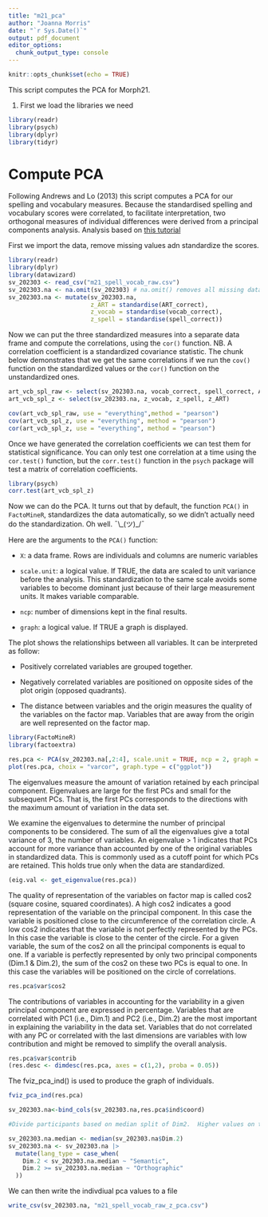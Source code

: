 ```yaml
---
title: "m21_pca"
author: "Joanna Morris"
date: "`r Sys.Date()`"
output: pdf_document
editor_options: 
  chunk_output_type: console
---
```


```r
knitr::opts_chunk$set(echo = TRUE)
```

This script computes the PCA for  Morph21.  


1. First we load the libraries we need

```r
library(readr)
library(psych)
library(dplyr)
library(tidyr)
```



# Compute PCA

Following Andrews and Lo (2013) this script computes a PCA for our spelling and vocabulary measures. Because the standardised spelling and vocabulary scores were  correlated, to facilitate interpretation, two orthogonal measures of individual differences were derived from a principal components analysis. Analysis based on [this tutorial](http://www.sthda.com/english/articles/31-principal-component-methods-in-r-practical-guide/112-pca-principal-component-analysis-essentials/)

First we import the data, remove missing values adn standardize the scores.

```r
library(readr)
library(dplyr)
library(datawizard)
sv_202303 <- read_csv("m21_spell_vocab_raw.csv")
sv_202303.na <- na.omit(sv_202303) # na.omit() removes all missing data from the dataframe
sv_202303.na <- mutate(sv_202303.na, 
                       z_ART = standardise(ART_correct), 
                       z_vocab = standardise(vocab_correct), 
                       z_spell = standardise(spell_correct))
```

Now we can put the three standardized measures into a separate data frame and compute the correlations, using the `cor()` function.  NB.  A correlation coefficient is a standardized covariance statistic.  The chunk below demonstrates that we get the same correlations if we run the `cov()` function on the standardized values or the `cor()` function on the unstandardized ones.

```r

art_vcb_spl_raw <- select(sv_202303.na, vocab_correct, spell_correct, ART_correct)
art_vcb_spl_z <- select(sv_202303.na, z_vocab, z_spell, z_ART) 

cov(art_vcb_spl_raw, use = "everything",method = "pearson") 
cov(art_vcb_spl_z, use = "everything", method = "pearson") 
cor(art_vcb_spl_z, use = "everything", method = "pearson") 
```

Once we have generated the correlation coefficients we can test them for statistical significance.  You can only test one correlation at a time using the `cor.test()` function, but the `corr.test()` function in the `psych` package will test a matrix of correlation coefficients.

```r
library(psych)
corr.test(art_vcb_spl_z) 
```

Now we can do the PCA.  It turns out that by default, the function `PCA()` in `FactoMineR`, standardizes the data automatically, so we didn't actually need do the standardization. Oh well. ¯\\\_(ツ)\_/¯

Here are the arguments to the `PCA()` function:

- `X`: a data frame. Rows are individuals and columns are numeric variables

- `scale.unit`: a logical value. If TRUE, the data are scaled to unit variance before the analysis. This standardization to the same scale avoids some variables to become dominant just because of their large measurement units. It makes variable comparable.

- `ncp`: number of dimensions kept in the final results.

- `graph`: a logical value. If TRUE a graph is displayed.

The plot shows the relationships between all variables. It can be interpreted as follow:

- Positively correlated variables are grouped together.

- Negatively correlated variables are positioned on opposite sides of the plot origin (opposed quadrants).

- The distance between variables and the origin measures the quality of the variables on the factor map. Variables that are away from the origin are well represented on the factor map.

```r

library(FactoMineR)
library(factoextra)

res.pca <- PCA(sv_202303.na[,2:4], scale.unit = TRUE, ncp = 2, graph = FALSE)
plot(res.pca, choix = "varcor", graph.type = c("ggplot"))
```

The eigenvalues measure the amount of variation retained by each principal component. Eigenvalues are large for the first PCs and small for the subsequent PCs. That is, the first PCs corresponds to the directions with the maximum amount of variation in the data set.

We examine the eigenvalues to determine the number of principal components to be considered. The sum of all the eigenvalues give a total variance of 3, the number of variables. An eigenvalue > 1 indicates that PCs account for more variance than accounted by one of the original variables in standardized data. This is commonly used as a cutoff point for which PCs are retained. This holds true only when the data are standardized.

```r
(eig.val <- get_eigenvalue(res.pca))

```


The quality of representation of the variables on factor map is called cos2 (square cosine, squared coordinates). A high cos2 indicates a good representation of the variable on the principal component. In this case the variable is positioned close to the circumference of the correlation circle.  A low cos2 indicates that the variable is not perfectly represented by the PCs. In this case the variable is close to the center of the circle.  For a given variable, the sum of the cos2 on all the principal components is equal to one.  If a variable is perfectly represented by only two principal components (Dim.1 & Dim.2), the sum of the cos2 on these two PCs is equal to one. In this case the variables will be positioned on the circle of correlations.

```r
res.pca$var$cos2
```

The contributions of variables in accounting for the variability in a given principal component are expressed in percentage. Variables that are correlated with PC1 (i.e., Dim.1) and PC2 (i.e., Dim.2) are the most important in explaining the variability in the data set. Variables that do not correlated with any PC or correlated with the last dimensions are variables with low contribution and might be removed to simplify the overall analysis.

```r
res.pca$var$contrib
(res.desc <- dimdesc(res.pca, axes = c(1,2), proba = 0.05))
```

The fviz_pca_ind() is used to produce the graph of individuals.

```r
fviz_pca_ind(res.pca)
```

```r
sv_202303.na<-bind_cols(sv_202303.na,res.pca$ind$coord)

#Divide participants based on median split of Dim2.  Higher values on this factor indicate that spelling scores were relatively higher than vocabulary, 

sv_202303.na.median <- median(sv_202303.na$Dim.2)
sv_202303.na <- sv_202303.na |>
  mutate(lang_type = case_when(
    Dim.2 < sv_202303.na.median ~ "Semantic",
    Dim.2 >= sv_202303.na.median ~ "Orthographic"
  ))
```


We can then write the indivdiual pca values to a file

```r
write_csv(sv_202303.na, "m21_spell_vocab_raw_z_pca.csv")
```


